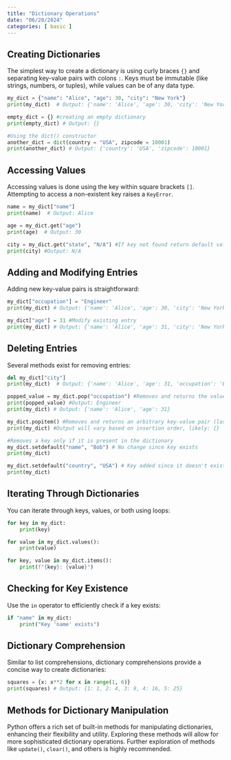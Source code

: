 ```yaml
---
title: "Dictionary Operations"
date: "06/28/2024"
categories: [ basic ]
---
```


## Creating Dictionaries

The simplest way to create a dictionary is using curly braces `{}` and separating key-value pairs with colons `:`. Keys must be immutable (like strings, numbers, or tuples), while values can be of any data type.

```python
my_dict = {"name": "Alice", "age": 30, "city": "New York"}
print(my_dict)  # Output: {'name': 'Alice', 'age': 30, 'city': 'New York'}

empty_dict = {} #creating an empty dictionary
print(empty_dict) # Output: {}

#Using the dict() constructor
another_dict = dict(country = "USA", zipcode = 10001)
print(another_dict) # Output: {'country': 'USA', 'zipcode': 10001}

```


## Accessing Values

Accessing values is done using the key within square brackets `[]`.  Attempting to access a non-existent key raises a `KeyError`.

```python
name = my_dict["name"]
print(name)  # Output: Alice

age = my_dict.get("age")
print(age)  # Output: 30

city = my_dict.get("state", "N/A") #If key not found return default value
print(city) #Output: N/A

```

## Adding and Modifying Entries

Adding new key-value pairs is straightforward:

```python
my_dict["occupation"] = "Engineer"
print(my_dict) # Output: {'name': 'Alice', 'age': 30, 'city': 'New York', 'occupation': 'Engineer'}

my_dict["age"] = 31 #Modify existing entry
print(my_dict) # Output: {'name': 'Alice', 'age': 31, 'city': 'New York', 'occupation': 'Engineer'}
```

## Deleting Entries

Several methods exist for removing entries:

```python
del my_dict["city"]
print(my_dict)  # Output: {'name': 'Alice', 'age': 31, 'occupation': 'Engineer'}

popped_value = my_dict.pop("occupation") #Removes and returns the value associated with the key
print(popped_value) #Output: Engineer
print(my_dict) # Output: {'name': 'Alice', 'age': 31}

my_dict.popitem() #Removes and returns an arbitrary key-value pair (last inserted in CPython)
print(my_dict) #Output will vary based on insertion order, likely: {}

#Removes a key only if it is present in the dictionary
my_dict.setdefault("name", "Bob") # No change since key exists
print(my_dict)

my_dict.setdefault("country", "USA") # Key added since it doesn't exist
print(my_dict)
```


## Iterating Through Dictionaries


You can iterate through keys, values, or both using loops:

```python
for key in my_dict:
    print(key)

for value in my_dict.values():
    print(value)

for key, value in my_dict.items():
    print(f"{key}: {value}")
```

## Checking for Key Existence

Use the `in` operator to efficiently check if a key exists:

```python
if "name" in my_dict:
    print("Key 'name' exists")
```

## Dictionary Comprehension

Similar to list comprehensions, dictionary comprehensions provide a concise way to create dictionaries:


```python
squares = {x: x**2 for x in range(1, 6)}
print(squares) # Output: {1: 1, 2: 4, 3: 9, 4: 16, 5: 25}
```

##  Methods for Dictionary Manipulation


Python offers a rich set of built-in methods for manipulating dictionaries, enhancing their flexibility and utility.  Exploring these methods will allow for more sophisticated dictionary operations.  Further exploration of methods like `update()`, `clear()`, and others is highly recommended.

